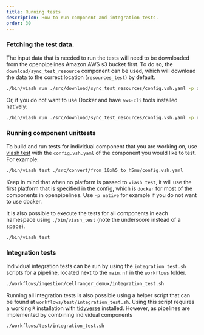 ```yaml
---
title: Running tests
description: How to run component and integration tests.
order: 30
---
```



### Fetching the test data.
The input data that is needed to run the tests will need to be downloaded from the openpipelines Amazon AWS s3 bucket first.
To do so, the `download/sync_test_resource` component can be used, which will download the data to the correct location (`resources_test`) by default.

```bash
./bin/viash run ./src/download/sync_test_resources/config.vsh.yaml -p docker -- --input s3://openpipelines-data
```

Or, if you do not want to use Docker and have `aws-cli` tools installed natively:
```bash
./bin/viash run ./src/download/sync_test_resources/config.vsh.yaml -p native -- --input s3://openpipelines-data
```

### Running component unittests
To build and run tests for individual component that you are working on, use [viash test](https://viash.io/api/commands/test/) with the `config.vsh.yaml` of the component you would like to test. 
For example:

```bash
./bin/viash test ./src/convert/from_10xh5_to_h5mu/config.vsh.yaml
```
Keep in mind that when no platform is passed to `viash test`, it will use the first platform that is specified in the config, which is `docker` for most of the components in openpipelines. Use `-p native` for example if you do not want to use docker.

It is also possible to execute the tests for all components in each namespace using `./bin/viash_test` (note the underscore instead of a space).

```bash
./bin/viash_test
```

### Integration tests
Individual integration tests can be run by using the `integration_test.sh` scripts for a pipeline, located next to the `main.nf` in the `workflows` folder.

```bash
./workflows/ingestion/cellranger_demux/integration_test.sh
```

Running all integration tests is also possible using a helper script that can be found at `workflows/test/integration_test.sh`. Using this script requires a working `R` installation with [tidyverse](https://www.tidyverse.org/packages/) installed. However, as pipelines are implemented by combining individual components 

```bash
./workflows/test/integration_test.sh
```
